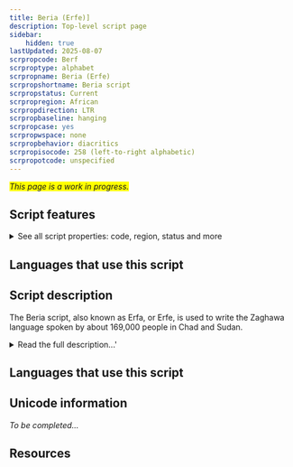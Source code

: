 ```yaml
---
title: Beria (Erfe)]
description: Top-level script page
sidebar:
    hidden: true
lastUpdated: 2025-08-07
scrpropcode: Berf
scrproptype: alphabet
scrpropname: Beria (Erfe)
scrpropshortname: Beria script
scrpropstatus: Current
scrpropregion: African
scrpropdirection: LTR
scrpropbaseline: hanging
scrpropcase: yes
scrpropwspace: none
scrpropbehavior: diacritics
scrpropisocode: 258 (left-to-right alphabetic)
scrpropotcode: unspecified
---
```


<span style='background-color:yellow'>_This page is a work in progress._</span>


## Script features

<details>
<summary> See all script properties: code, region, status and more</summary>
<ScriptInfo />
</details>

## Languages that use this script

<WsList script='Berf' wsMax='5' />

## Script description

The Beria script, also known as Erfa, or Erfe, is used to write the Zaghawa language spoken by about 169,000 people in Chad and Sudan.

<details><summary>Read the full description...'</summary>_Not yet available._</details>

## Languages that use this script

<WsList script='Berf' wsMax='5' />

## Unicode information

_To be completed..._

## Resources

<ScriptResources detailSummary='seemore' />

